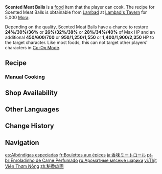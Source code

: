{{Food Infobox
|id              = 108484
|description     = A dish with ground meat as its base.
|desc_suspicious = One may find it hard to guess what's inside based on its dull appearance. If you try taking a small bite… Yep, there's wheat in there. It'll probably scrape your lips if you're not careful enough.
|desc_basic      = After crushing the wheat and cooking it over a fire, ground meat was added to form the outer layer. Onions and meat were then stir-fried to make the filling. Finally, the mixture was molded into balls and deep-fried until golden. Enjoying meat by the mouthful has never been this easy!
|desc_delicious  = The crunchy and chewy coating wraps around the savory filling, giving it a layered texture that's easily a cut above regular meatballs. Try eating one, and its irresistible aroma will leave you brimming with satisfaction.
|type            = Recovery Dishes
|effectType      = Healing
|effect          = Has a chance to restore (var1) of Max HP and an additional (var2) HP to the selected character.
|eff_att1        = HP Restore
|eff_att2        = HP Restore Percent
|eff_att3        = HP Restore Fixed
|eff_suspicious1 = 24%/30%/36%
|eff_suspicious2 = 450/600/700
|eff_basic1      = 26%/32%/38%
|eff_basic2      = 950/1,250/1,550
|eff_delicious1  = 28%/34%/40%
|eff_delicious2  = 1,400/1,900/2,350
|quality         = 3
|variant         = 
|region          = Sumeru
|recipe          = Sold by [[Lambad]]
}}
'''Scented Meat Balls''' is a [[food]] item that the player can cook. The recipe for Scented Meat Balls is obtainable from [[Lambad]] at [[Lambad's Tavern]] for 5,000 [[Mora]].

Depending on the quality, Scented Meat Balls have a chance to restore '''24%/30%/36%''' or '''26%/32%/38%''' or '''28%/34%/40%''' of Max HP and an additional '''450/600/700''' or '''950/1,250/1,550''' or '''1,400/1,900/2,350''' HP to the target character. Like most foods, this can not target other players' characters in [[Co-Op Mode]].

==Recipe==
{{Recipe
|type = Cooking
|Mysterious Meat = 3
|Wheat = 2
|Onion = 2
|Spice = 2
|sort = Mysterious Meat;Wheat;Onion;Spice
}}

===Manual Cooking===
{{Manual Cooking}}

==Shop Availability==
{{Shop Availability}}

==Other Languages==
{{Other Languages
|en      = Scented Meat Balls
|zhs     = 秘香肉团
|zhs_rm  = Mìxiāng Ròutuán
|zht     = 秘香肉團
|zht_rm  = Mìxiāng Ròutuán
|zh_tl   = Secret Fragrance Meat Balls
|ja      = 香味ミートロール
|ja_rm   = Koumi Miito Rooru
|ja_tl   = Flavored Meat Rolls
|ko      = 특제 미트볼
|ko_tl   = Specially Made Meat Balls
|es      = Albóndigas especiadas
|es_tl   = Spiced Meatballs
|fr      = Boulettes aux épices
|fr_tl   = Spicy Balls
|ru      = Ароматные мясные шарики
|ru_tl   = Fragrant Meat Balls
|th      = Scented Meat Balls
|vi      = Thịt Viên Thơm Nồng
|vi_tl   = 
|de      = Duftende Fleischbällchen
|de_tl   = Fragrant Meatballs
|id      = Scented Meat Roll
|pt      = Enroladinho de Carne Perfumado
|pt_tl   = 
|tr      = İçli Köfte
|tr_tl   = Stuffed Meatballs
|it      = Polpette di carne aromatizzate
|it_tl   = Flavored Meat Balls
}}

==Change History==
{{Change History|3.4}}
<!--
==References==
{{Reflist}}
-->
==Navigation==
{{Food Navbox}}

[[es:Albóndigas especiadas]]
[[fr:Boulettes aux épices]]
[[ja:香味ミートロール]]
[[pt-br:Enroladinho de Carne Perfumado]]
[[ru:Ароматные мясные шарики]]
[[vi:Thịt Viên Thơm Nồng]]
[[zh:秘香肉團]]